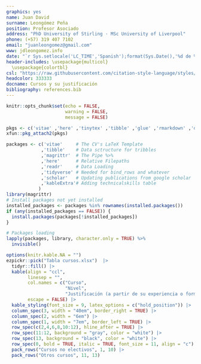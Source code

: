 ```yaml
---
graphics: yes
name: Juan David
surname: Leongómez Peña
position: Profesor Asociado
address: "PhD University of Stirling · MSc University of Liverpool"
phone: (+57) 319 407 7102
email: "juanleongomez@gmail.com"
www: jdleongomez.info
date: "`r Sys.setlocale('LC_TIME','Spanish');format(Sys.Date(),'%d de %B de %Y')`"
header-includes: \usepackage{multicol}
  \usepackage{colortbl}
csl: "https://raw.githubusercontent.com/citation-style-language/styles/master/apa-cv.csl"
headcolor: 333333
docname: Cursos y su justificación
bibliography: references.bib
---
```


```r
knitr::opts_chunk$set(echo = FALSE,
                      warning = FALSE,
                      message = FALSE)

pkgs <- c('vitae' ,'here' ,'tinytex' ,'tibble' ,'glue' ,'rmarkdown' ,'dplyr', 'readr' ,'yaml')
xfun::pkg_attach2(pkgs)

packages <- c('vitae'     # The CV's LaTeX Template
             ,'tibble'    # Data sctructure for tribbles
             ,'magrittr'  # The Pipe %>%
             ,'here'      # Relative Filepaths
             ,'readr'     # Data Loading
             ,'tidyverse' # Needed for bind_rows and whatever
             ,'scholar'   # Updating publications from google scholar
             ,'kableExtra'# Adding technicalskills table
            )
library(magrittr)
# Install packages not yet installed
installed_packages <- packages %in% rownames(installed.packages())
if (any(installed_packages == FALSE)) {
  install.packages(packages[!installed_packages])
}

# Packages loading
lapply(packages, library, character.only = TRUE) %>%
  invisible()
```

\vspace{4mm}
\begin{tcolorbox}[enhanced,
        on line, 
        boxsep=4pt, left=0pt,right=0pt,top=0pt,bottom=0pt,
        colframe=white,colback=black]
  
\color{white}
\begin{LARGE}\begin{center}
Documento 2. \textbf{ Cursos y su justificación}
\end{center}\end{LARGE}
\end{tcolorbox}

```r
options(knitr.kable.NA = "")
ezpickr::pick("Tabla cursos.xlsx")  |>
  tidyr::fill() |> 
  kable(align = "ccl",
        linesep = "",
        col.names = c("Curso", 
                      "Nivel",
                      "Justificación (a partir de su experiencia o formación académica)"),
        escape = FALSE) |> 
  kable_styling(font_size = 9, latex_options = c("hold_position")) |>
  column_spec(3, width = "40em", border_right = TRUE) |> 
  column_spec(2, width = "6em") |>
  column_spec(1, width = "7em", border_left = TRUE) |> 
  row_spec(c(2,4,6,8,10:12), hline_after = TRUE) |> 
  row_spec(11:12, background = "gray", color = "white") |>
  row_spec(13, background = "black", color = "white") |>
  row_spec(0, bold = TRUE, italic = TRUE, font_size = 11, align = "c") |> 
  pack_rows("Cursos no electivos", 1, 10) |>
  pack_rows("Otros cursos", 11, 13)
```